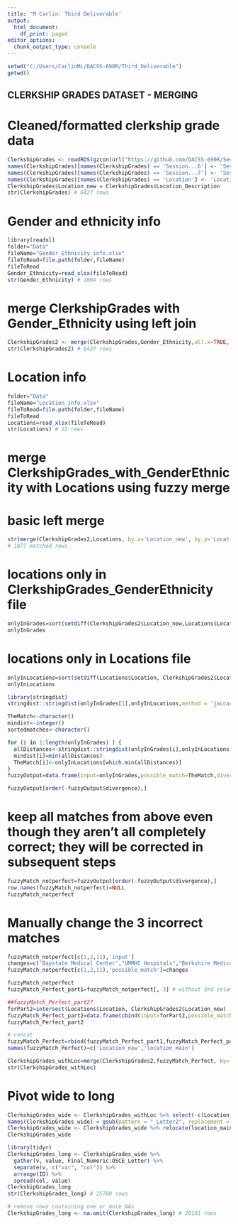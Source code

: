 ```yaml
---
title: 'M Carlin: Third Deliverable'
output:
  html_document:
    df_print: paged
editor_options:
  chunk_output_type: console
---
```


```r
setwd("C:/Users/CarlinML/DACSS-690R/Third_Deliverable")
getwd()
```

## CLERKSHIP GRADES DATASET - MERGING

# Cleaned/formatted clerkship grade data

```r
ClerkshipGrades <- readRDS(gzcon(url("https://github.com/DACSS-690R/Second_Deliverable/raw/main/DataCleanAndFormatted/ClerkshipGrades_formatted.RDS")))
names(ClerkshipGrades)[names(ClerkshipGrades) == 'Session...6'] <- 'Session'
names(ClerkshipGrades)[names(ClerkshipGrades) == 'Session...7'] <- 'Session_Code'
names(ClerkshipGrades)[names(ClerkshipGrades) == 'Location'] <- 'Location_Code'
ClerkshipGrades$Location_new = ClerkshipGrades$Location_Description
str(ClerkshipGrades) # 6427 rows
```

# Gender and ethnicity info

```r
library(readxl)
folder="Data"
fileName="Gender_Ethnicity_info.xlsx"
fileToRead=file.path(folder,fileName)
fileToRead
Gender_Ethnicity=read_xlsx(fileToRead)
str(Gender_Ethnicity) # 1004 rows
```

# merge ClerkshipGrades with Gender_Ethnicity using left join

```r
ClerkshipGrades2 <- merge(ClerkshipGrades,Gender_Ethnicity,all.x=TRUE, by.x="ID", by.y="ID")
str(ClerkshipGrades2) # 6427 rows 
```

# Location info

```r
folder="Data"
fileName="Location_info.xlsx"
fileToRead=file.path(folder,fileName)
fileToRead
Locations=read_xlsx(fileToRead)
str(Locations) # 22 rows
```

# merge ClerkshipGrades_with_GenderEthnicity with Locations using fuzzy merge

# basic left merge

```r
str(merge(ClerkshipGrades2,Locations, by.x='Location_new', by.y='Location'))
# 1877 matched rows
```

# locations only in ClerkshipGrades_GenderEthnicity file

```r
onlyInGrades=sort(setdiff(ClerkshipGrades2$Location_new,Locations$Location))
onlyInGrades
```

# locations only in Locations file

```r
onlyInLocations=sort(setdiff(Locations$Location, ClerkshipGrades2$Location_new))
onlyInLocations
```

```r
library(stringdist)
stringdist::stringdist(onlyInGrades[1],onlyInLocations,method = 'jaccard')
```


```r
TheMatch<-character()
mindist<-integer()
sortedmatches<-character()

for (i in 1:length(onlyInGrades) ) {
  allDistances<-stringdist::stringdist(onlyInGrades[i],onlyInLocations,method = 'jw')
  mindist[i]=min(allDistances)
  TheMatch[i]<-onlyInLocations[which.min(allDistances)]
}
fuzzyOutput=data.frame(input=onlyInGrades,possible_match=TheMatch,divergence=mindist,  stringsAsFactors = F)

fuzzyOutput[order(-fuzzyOutput$divergence),]
```

# keep all matches from above even though they aren't all completely correct; they will be corrected in subsequent steps

```r
fuzzyMatch_notperfect=fuzzyOutput[order(-fuzzyOutput$divergence),]
row.names(fuzzyMatch_notperfect)=NULL
fuzzyMatch_notperfect
```

# Manually change the 3 incorrect matches

```r
fuzzyMatch_notperfect[c(1,2,11),'input']
changes=c('Baystate Medical Center',"UMMHC Hospitals","Berkshire Medical Center")
fuzzyMatch_notperfect[c(1,2,11),'possible_match']=changes

fuzzyMatch_notperfect
fuzzyMatch_Perfect_part1=fuzzyMatch_notperfect[,-3] # without 3rd column
```


```r
##fuzzyMatch_Perfect_part2?
forPart2=intersect(Locations$Location, ClerkshipGrades2$Location_new)
fuzzyMatch_Perfect_part2=data.frame(cbind(input=forPart2,possible_match=forPart2))
fuzzyMatch_Perfect_part2
```

```r
# concat
fuzzyMatch_Perfect=rbind(fuzzyMatch_Perfect_part1,fuzzyMatch_Perfect_part2)
names(fuzzyMatch_Perfect)=c('Location_new','location_main')
```

```r
ClerkshipGrades_withLoc=merge(ClerkshipGrades2,fuzzyMatch_Perfect, by='Location_new',all.x = T)
str(ClerkshipGrades_withLoc)
```


# Pivot wide to long

```r
ClerkshipGrades_wide <- ClerkshipGrades_withLoc %>% select(-c(Location_new, X, Title, Session, Location_Code:Final_Letter, SPE_Letter, NBME_Letter, OSCE_Letter, gender, ethnicity))
names(ClerkshipGrades_wide) = gsub(pattern = "_Letter2", replacement = "_Letter", x = names(ClerkshipGrades_wide))
ClerkshipGrades_wide <- ClerkshipGrades_wide %>% relocate(location_main, .before = Final_Numeric)
ClerkshipGrades_wide

library(tidyr)
ClerkshipGrades_long <- ClerkshipGrades_wide %>% 
  gather(v, value, Final_Numeric:OSCE_Letter) %>% 
  separate(v, c("var", "col")) %>% 
  arrange(ID) %>% 
  spread(col, value)
ClerkshipGrades_long
str(ClerkshipGrades_long) # 25708 rows

# remove rows containing one or more NAs
ClerkshipGrades_long <- na.omit(ClerkshipGrades_long) # 20181 rows
```

